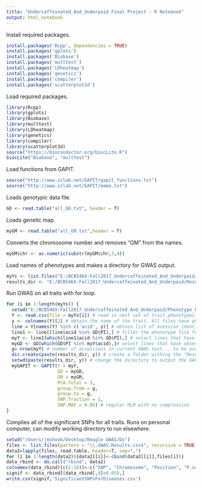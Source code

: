```yaml
---
title: "Undercaffeinated_And_Underpaid Final Project - R Notebook"
output: html_notebook
---
```

Install required packages.
```r
install.packages('Rcpp', dependencies = TRUE)
install.packages('gplots')
install.packages('Biobase')
install.packages('multtest')
install.packages('LDheatmap')
install.packages('genetics')
install.packages('compiler')
install.packages('scatterplot3d')
```
Load required packages.
```r
library(Rcpp)
library(gplots)
library(Biobase)
library(multtest)
library(LDheatmap)
library(genetics)
library(compiler)
library(scatterplot3d)
source("https://bioconductor.org/biocLite.R")
biocLite("Biobase", "multtest")
```
Load functions from GAPIT.
```r
source("http://www.zzlab.net/GAPIT/gapit_functions.txt")
source("http://www.zzlab.net/GAPIT/emma.txt")
```
Loads genotypic data file.
```r
GD <- read.table("all_GD.txt", header = T) 
```
Loads genetic map.
```r
myGM <- read.table("all_GM.txt",header = T)
```
Converts the chromosome number and removes "GM" from the names.
```r
myGM$chr <- as.numeric(substr(myGM$chr,3,4))
```
Load names of phenotypes and makes a directory for GWAS output.
```r
myYs <- list.files("E:/BCB546X-Fall2017_Undercaffeinated_And_Underpaid/Phenotype_Files/") 
results_dir <- "E:/BCB546X-Fall2017_Undercaffeinated_And_Underpaid/Results/"
```
Run GWAS on all traits with for loop.
```r
for (i in 1:length(myYs)) {
  setwd("E:/BCB546X-Fall2017_Undercaffeinated_And_Underpaid/Phenotype_Files/") # set directory where the phenotype files are located
  Y <- read.csv(file = myYs[i]) # read in next set of trait phenotypes
  y <- colnames(Y)[2] # obtain the name of the trait. All files have phenotypes in second column (starting from 1, not 0)
  line = Y[names(Y) %in% c('acid', y)] # obtain list of acession identifiers found in the phenotype file
  line1 <- line[(line$acid %in% GD$PI),] # filter the phenotype file for only accessions that have been genotyped (those in genotype file)
  myY <- line1[which(line1$acid %in% GD$PI),] # select lines that have been genotyped
  myGD <- GD[which(GD$PI %in% myY$acid),]# select lines that have observations available
  g= nrow(myY) # number of accessions in current GWAS test... to be used as an argument in the "GAPIT" function
  dir.create(paste(results_dir, y)) # create a folder withing the "Results" directory to store the output of the GWAS test
  setwd(paste(results_dir, y)) # change the directory to output the GAPIT results into the folder just created
  myGAPIT <- GAPIT(Y = myY, 
                   GD = myGD, 
                   GM = myGM, 
                   PCA.total = 3, 
                   group.from = g, 
                   group.to = g,
                   SNP.fraction = 1, 
                   SNP.MAF = 0.05) # regular MLM with no compression
}
```
Complies all of the significant SNPs for all traits.  Runs on personal computer, can modify working directory to run elsewhere.
```r
setwd("/Users/jmshook/Desktop/Beagle GWAS/Dx")
files <- list.files(pattern = "\\.GWAS.Results.csv$", recursive = TRUE)
data2=lapply(files, read.table, header=T, sep=",")
for (i in 1:length(data2)){data2[[i]]<-cbind(data2[[i]],files[i])}
data_rbind <- do.call("rbind", data2) 
colnames(data_rbind)[c(1:10)]<-c("SNP", "Chromosome", "Position", "P.value", "maf", "nobs", "Rsquare.of.Model.without.SNP", "Rsquare.of.Model.with.SNP", "`FDR_Adjusted_P-values`","file.name")
signif <- data_rbind[(data_rbind[,9]<0.05),]
write.csv(signif,'SignificantSNPsForDiseases.csv')
```




